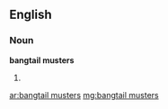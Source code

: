 ==English==

===Noun===
'''bangtail musters'''

# {{plural of|[[bangtail muster]]}}

[[ar:bangtail musters]]
[[mg:bangtail musters]]